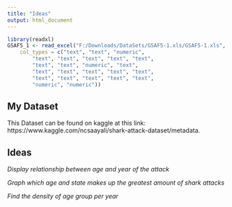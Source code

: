 ```yaml
---
title: "Ideas"
output: html_document
---
```


```r
library(readxl)
GSAF5_1 <- read_excel("F:/Downloads/DataSets/GSAF5-1.xls/GSAF5-1.xls", 
    col_types = c("text", "text", "numeric", 
        "text", "text", "text", "text", "text", 
        "text", "text", "numeric", "text", 
        "text", "text", "text", "text", "text", 
        "text", "text", "text", "text", "text", 
        "numeric", "numeric"))
```

## My Dataset

This Dataset can be found on kaggle at this link: https://www.kaggle.com/ncsaayali/shark-attack-dataset/metadata.

## Ideas
*Display relationship between age and year of the attack*

*Graph which age and state makes up the greatest amount of shark attacks*

*Find the density of age group per year*
